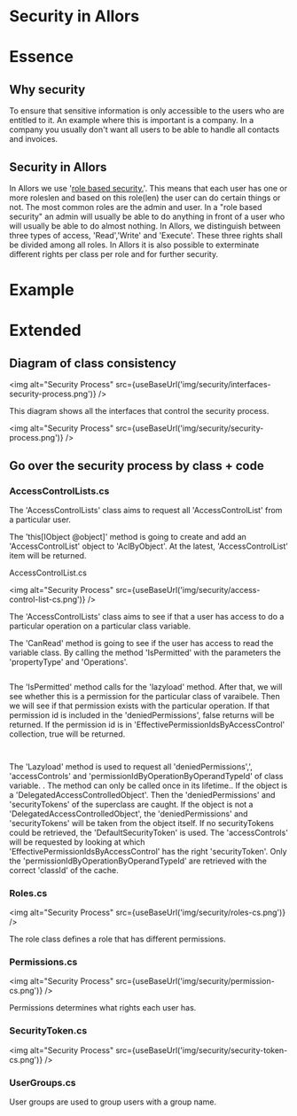 
# Security in Allors

# Essence

## Why security

To ensure that sensitive information is only accessible to the users who are entitled to it. An example where this is important is a company. In a company you usually don&#39;t want all users to be able to handle all contacts and invoices.

## Security in Allors

In Allors we use '[role based security.](https://en.wikipedia.org/wiki/Role-based_access_control)'. This means that each user has one or more roleslen and based on this role(len) the user can do certain things or not. The most common roles are the admin and user. In a "role based security" an admin will usually be able to do anything in front of a user who will usually be able to do almost nothing. In Allors, we distinguish between three types of access, 'Read','Write' and 'Execute'. These three rights shall be divided among all roles. In Allors it is also possible to exterminate different rights per class per role and for further security.

# Example

# Extended

## Diagram of class consistency

<img alt="Security Process" src={useBaseUrl('img/security/interfaces-security-process.png')} />

This diagram shows all the interfaces that control the security process.

<img alt="Security Process" src={useBaseUrl('img/security/security-process.png')} />

## Go over the security process by class + code

### AccessControlLists.cs

The 'AccessControlLists' class aims to request all 'AccessControlList' from a particular user.

The 'this[IObject @object]' method is going to create and add an 'AccessControlList' object to 'AclByObject'. At the latest, 'AccessControlList' item will be returned.

AccessControlList.cs

<img alt="Security Process" src={useBaseUrl('img/security/access-control-list-cs.png')} />

The 'AccessControlLists' class aims to see if that a user has access to do a particular operation on a particular class variable.

The 'CanRead' method is going to see if the user has access to read the variable class. By calling the method 'IsPermitted' with the parameters the 'propertyType' and 'Operations'.

```csharp

```

The 'IsPermitted' method calls for the 'lazyload' method. After that, we will see whether this is a permission for the particular class of varaibele. Then we will see if that permission exists with the particular operation. If that permission id is included in the 'deniedPermissions', false returns will be returned. If the permission id is in 'EffectivePermissionIdsByAccessControl' collection, true will be returned.

```csharp

```

```csharp

```

The 'Lazyload' method is used to request all 'deniedPermissions',', 'accessControls' and 'permissionIdByOperationByOperandTypeId' of class variable. . The method can only be called once in its lifetime.. If the object is a 'DelegatedAccessControlledObject'. Then the 'deniedPermissions' and 'securityTokens' of the superclass are caught. If the object is not a 'DelegatedAccessControlledObject', the 'deniedPermissions' and 'securityTokens' will be taken from the object itself. If no securityTokens could be retrieved, the 'DefaultSecurityToken' is used. The 'accessControls' will be requested by looking at which 'EffectivePermissionIdsByAccessControl' has the right 'securityToken'. Only the 'permissionIdByOperationByOperandTypeId' are retrieved with the correct 'classId' of the cache.

### Roles.cs

<img alt="Security Process" src={useBaseUrl('img/security/roles-cs.png')} />

The role class defines a role that has different permissions.

### Permissions.cs

<img alt="Security Process" src={useBaseUrl('img/security/permission-cs.png')} />

Permissions determines what rights each user has.

### SecurityToken.cs

<img alt="Security Process" src={useBaseUrl('img/security/security-token-cs.png')} />

### UserGroups.cs

User groups are used to group users with a group name.